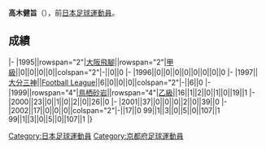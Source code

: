 {{Infobox football biography
|name=高木健旨
|image=
|fullname=高木健旨
|birth_date={{Birth date and age|1976|5|13}}
|cityofbirth=[[京都府|京都府]]
|countryofbirth=[[日本|日本]]
|position=[[中场|中场]]
|currentclub=
|years=1995-1996<br/>1997<br/>1999-2002
|clubs=[[大阪飛腳|大阪飛腳]]<br/>[[大分三神|大分三神]]<br/>[[鳥栖砂岩|鳥栖砂岩]]
|caps(goals)=
|nationalyears=
|nationalteam=
|nationalcaps(goals)=
}}
'''高木健旨'''（{{Bd|1976年|5月13日||}}），前[[日本|日本]][[足球|足球]][[運動員|運動員]]。

==成績==
{{Football player club statistics 1|YYN}}
{{Football player club statistics 2|JPN|YYN}}
|-
|1995||rowspan="2"|[[大阪飛腳|大阪飛腳]]||rowspan="2"|[[日本職業足球甲級聯賽|甲級]]||0||0||0||0||colspan="2"|-||0||0
|-
|1996||0||0||0||0||0||0||0||0
|-
|1997||[[大分三神|大分三神]]||[[Japan_Football_League|Football League]]||6||0||0||0||colspan="2"|-||6||0
|-
|1999||rowspan="4"|[[鳥栖砂岩|鳥栖砂岩]]||rowspan="4"|[[日本職業足球乙級聯賽|乙級]]||16||1||2||0||1||0||19||1
|-
|2000||23||0||1||0||2||0||26||0
|-
|2001||37||0||0||0||2||0||39||0
|-
|2002||17||0||0||0||colspan="2"|-||17||0
{{Football player club statistics 3|1|JPN}}99||1||3||0||5||0||107||1
{{Football player club statistics 5}}99||1||3||0||5||0||107||1
|}

{{Japan-sport-bio-stub}}
{{Soccer-player-stub}}
[[Category:日本足球運動員|Category:日本足球運動員]]
[[Category:京都府足球運動員|Category:京都府足球運動員]]